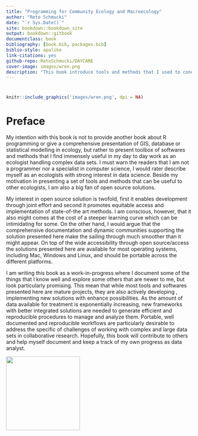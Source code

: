 ---
title: "Programming for Community Ecology and Macroecology"
author: "Reto Schmucki"
date: "`r Sys.Date()`"
site: bookdown::bookdown_site
output: bookdown::gitbook
documentclass: book
bibliography: [book.bib, packages.bib]
biblio-style: apalike
link-citations: yes
github-repo: RetoSchmucki/DAYCARE
cover-image: images/wren.png
description: "This book introduce tools and methods that I used to conduct data analysis in community ecology and macroecology. The output format for this example is bookdown::gitbook."
---
# {-}

```{r fig.align='center', echo=FALSE, include=identical(knitr:::pandoc_to(), 'html'), fig.link='https://www.rspb.org.uk/birds-and-wildlife/bird-and-wildlife-guides/bird-a-z/w/wren/index.aspx'}
knitr::include_graphics('images/wren.png', dpi = NA)
```


# Preface {-}

My intention with this book is not to provide another book about R programming or give a comprehensive presentation of GIS, database or statistical modelling in ecology, but rather to present toolbox of softwares and methods that I find immensely useful in my day to day work as an ecologist handling complex data sets. I must warn the readers that I am not a programmer nor a specialist in computer science, I would rater describe myself as an ecologists with strong interest in data science. Beside my motivation in presenting a set of tools and methods that can be useful to other ecologists, I am also a big fan of open source solutions.

My interest in open source solution is twofold, first it enables development through joint effort and second it promotes equitable access and implementation of state-of-the art methods. I am conscious, however, that it also might comes at the cost of a steeper learning curve which can be intimidating for some. On the other hand, I would argue that the comprehensive documentation and dynamic communities supporting the solution presented here make the sailing through much smoother than it might appear. On top of the wide accessibility through open source/access the solutions presented here are available for most operating systems, including Mac, Windows and Linux, and should be portable across the different platforms.

I am writing this book as a work-in-progress where I document some of the things that I know well and explore some others that are newer to me, but look particularly promising. This mean that while most tools and softwares presented here are mature projects, they are also actively developing , implementing new solutions with enhance possibilities. As the amount of data available for treatment is exponentially increasing, new frameworks with better integrated solutions are needed to generate efficient and reproducible procedures to manage and analyze them. Portable, well documented and reproducible workflows are particularly desirable to address the specific of challenges of working with complex and large data sets in collaborative research. Hopefully, this book will contribute to others and help myself document and keep a track of my  own progress as data analyst.

<img src="images/CClogo.png" style="width: 200px;"/>

